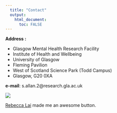 ```yaml
---
  title: "Contact"
  output:
    html_document:
      toc: FALSE
---
```




<div id="contact_box">

<strong>Address :</strong>
<ul>
<li>Glasgow Mental Health Research Facility</li>
<li>Institute of Health and Wellbeing</li>
<li>University of Glasgow</li>
<li>Fleming Pavilion</li>
<li>West of Scotland Science Park (Todd Campus)</li>
<li>Glasgow, G20 0XA</li>
</ul>
**e-mail**: s.allan.2@research.gla.ac.uk
</div>

<a href="https://github.com/sallan2">
<img src="images/git_cat.png"
onmouseover="this.src='images/git_cat.png';"
onmouseout="this.src='images/git_cat_2.png';" />

<a href="https://rebeccajlai.github.io/mywebpage/index.html">Rebecca Lai</a> made me an awesome button.

